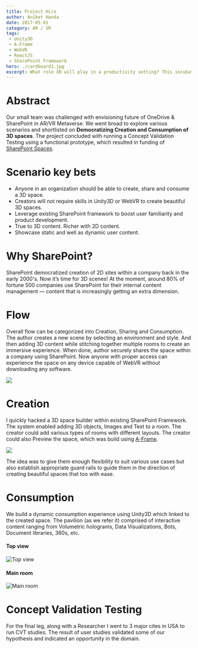```yaml
---
title: Project Hiro
author: Aniket Handa
date: 2017-05-01
category: AR / VR
tags:
 - Unity3D
 - A-Frame
 - WebVR
 - ReactJS
 - SharePoint Framework
hero: ./cardboard1.jpg
excerpt: What role XR will play in a productivity setting? This incubator project resulted in funding of SharePoint Spaces.
---
```


# Abstract

Our small team was challenged with envisioning future of OneDrive & SharePoint in AR/VR Metaverse. We went broad to explore various scenarios and shortlisted on __Democratizing Creation and Consumption of 3D spaces__. The project concluded with running a Concept Validation Testing using a functional prototype, which resulted in funding of [SharePoint Spaces](/SharePoint-Spaces).

# Scenario key bets
 - Anyone in an organization should be able to create, share and consume a 3D space.
 - Creators will not require skills in Unity3D or WebVR to create beautiful 3D spaces.
 - Leverage existing SharePoint framework to boost user familiarity and product development.
 - True to 3D content. Richer with 2D content.
 - Showcase static and well as dynamic user content.

# Why SharePoint?

SharePoint democratized creation of 2D sites within a company back in the early 2000's. Now it’s time for 3D scenes! At the moment, around 80% of fortune 500 companies use SharePoint for their internal content management — content that is increasingly getting an extra dimension.

# Flow

Overall flow can be categorized into Creation, Sharing and Consumption. The author creates a new scene by selecting an environment and style. And then adding 3D content while stitching together multiple rooms to create an immersive experience. When done, author securely shares the space within a company using SharePoint. Now anyone with proper access can experience the space on any device capable of WebVR without downloading any software.
<div className="Image__Medium">
  <img src="./flow.png"/>
</div>


# Creation
I quickly hacked a 3D space builder within existing SharePoint Framework. The system enabled adding 3D objects, Images and Text to a room. The creator could add various types of rooms with different layouts. The creator could also Preview the space, which was build using [A-Frame](https://aframe.io/).

<div className="Image__Medium">
  <img src="./author.png"/>
</div>

 The idea was to give them enough flexibility to suit various use cases but also establish appropriate guard rails to guide them in the direction of creating beautiful spaces that too with ease.

# Consumption
We build a dynamic consumption experience using Unity3D which linked to the created space. The pavilion (as we refer it) comprised of interactive content ranging from Volumetric holograms, Data Visualizations, Bots, Document libraries, 360s, etc. 

#### Top view
![Top view](./top-view.png)

#### Main room
![Main room](./main-room.png)

# Concept Validation Testing
For the final leg, along with a Researcher I went to 3 major cites in USA to run CVT studies. The result of user studies validated some of our hypothesis and indicated an opportunity in the domain.

